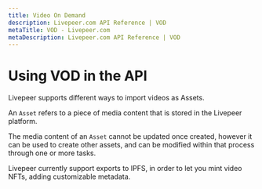 ```yaml
---
title: Video On Demand
description: Livepeer.com API Reference | VOD
metaTitle: VOD - Livepeer.com
metaDescription: Livepeer.com API Reference | VOD
---
```


# Using VOD in the API

Livepeer supports different ways to import videos as Assets.

An `Asset` refers to a piece of media content that is stored in the Livepeer
platform.

The media content of an `Asset` cannot be updated once created, however it can
be used to create other assets, and can be modified within that process through
one or more tasks.

Livepeer currently support exports to IPFS, in order to let you mint video NFTs,
adding customizable metadata.
